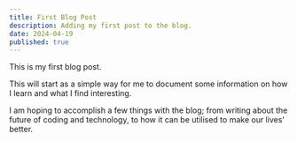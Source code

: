 ```yaml
---
title: First Blog Post
description: Adding my first post to the blog.
date: 2024-04-19
published: true
---
```


This is my first blog post.

This will start as a simple way for me to document some information on how I learn and what I find interesting.

I am hoping to accomplish a few things with the blog; from writing about the future of coding and technology, to how it can be utilised to make our lives' better.
